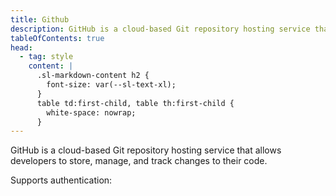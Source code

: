 ```yaml
---
title: Github
description: GitHub is a cloud-based Git repository hosting service that allows developers to store, manage, and track changes to their code.
tableOfContents: true
head:
  - tag: style
    content: |
      .sl-markdown-content h2 {
        font-size: var(--sl-text-xl);
      }
      table td:first-child, table th:first-child {
        white-space: nowrap;
      }
---
```



GitHub is a cloud-based Git repository hosting service that allows developers to store, manage, and track changes to their code.

Supports authentication: <Badge text="OAuth 2.0" />

